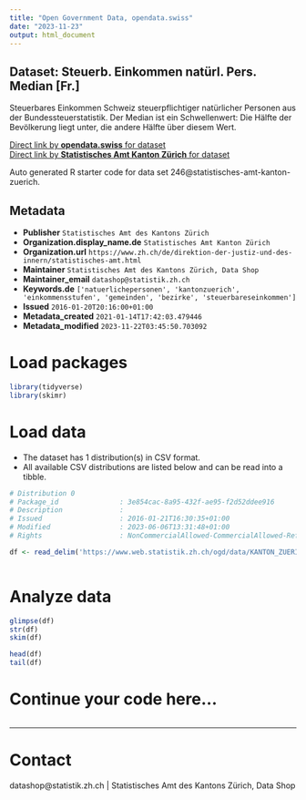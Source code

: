 ```yaml
---
title: "Open Government Data, opendata.swiss"
date: "2023-11-23"
output: html_document
---
```


## Dataset: Steuerb. Einkommen natürl. Pers. Median [Fr.]

Steuerbares Einkommen Schweiz steuerpflichtiger natürlicher Personen aus der Bundessteuerstatistik. Der Median ist ein Schwellenwert: Die Hälfte der Bevölkerung liegt unter, die andere Hälfte über diesem Wert.

[Direct link by **opendata.swiss** for dataset](https://opendata.swiss/de/dataset/steuerb-einkommen-naturl-pers-median-fr)<br>
[Direct link by **Statistisches Amt Kanton Zürich** for dataset](https://www.zh.ch/de/politik-staat/gemeinden/gemeindeportraet.html)

Auto generated R starter code for data set 246@statistisches-amt-kanton-zuerich.

## Metadata

- **Publisher** `Statistisches Amt des Kantons Zürich`
- **Organization.display_name.de** `Statistisches Amt Kanton Zürich`
- **Organization.url** `https://www.zh.ch/de/direktion-der-justiz-und-des-innern/statistisches-amt.html`
- **Maintainer** `Statistisches Amt des Kantons Zürich, Data Shop`
- **Maintainer_email** `datashop@statistik.zh.ch`
- **Keywords.de** `['natuerlichepersonen', 'kantonzuerich', 'einkommensstufen', 'gemeinden', 'bezirke', 'steuerbareseinkommen']`
- **Issued** `2016-01-20T20:16:00+01:00`
- **Metadata_created** `2021-01-14T17:42:03.479446`
- **Metadata_modified** `2023-11-22T03:45:50.703092`


# Load packages

```r

library(tidyverse)
library(skimr)

```

# Load data

-   The dataset has 1 distribution(s) in CSV format.
-   All available CSV distributions are listed below and can be read into a tibble.

```r

# Distribution 0
# Package_id               : 3e854cac-8a95-432f-ae95-f2d52ddee916
# Description              : 
# Issued                   : 2016-01-21T16:30:35+01:00
# Modified                 : 2023-06-06T13:31:48+01:00
# Rights                   : NonCommercialAllowed-CommercialAllowed-ReferenceRequired

df <- read_delim('https://www.web.statistik.zh.ch/ogd/data/KANTON_ZUERICH_316.csv')



```

# Analyze data

```r

glimpse(df)
str(df)
skim(df)

head(df)
tail(df)

```

# Continue your code here...

```r

```

------------------------------------------------------------------------

# Contact

datashop@statistik.zh.ch | Statistisches Amt des Kantons Zürich, Data Shop
